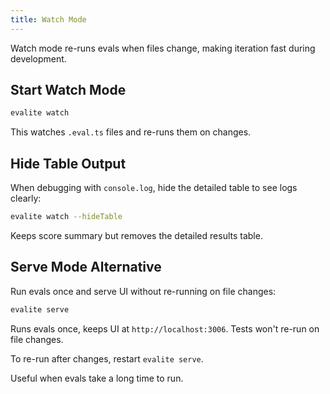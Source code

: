 ```yaml
---
title: Watch Mode
---
```


Watch mode re-runs evals when files change, making iteration fast during development.

## Start Watch Mode

```bash
evalite watch
```

This watches `.eval.ts` files and re-runs them on changes.

## Hide Table Output

When debugging with `console.log`, hide the detailed table to see logs clearly:

```bash
evalite watch --hideTable
```

Keeps score summary but removes the detailed results table.

## Serve Mode Alternative

Run evals once and serve UI without re-running on file changes:

```bash
evalite serve
```

Runs evals once, keeps UI at `http://localhost:3006`. Tests won't re-run on file changes.

To re-run after changes, restart `evalite serve`.

Useful when evals take a long time to run.
